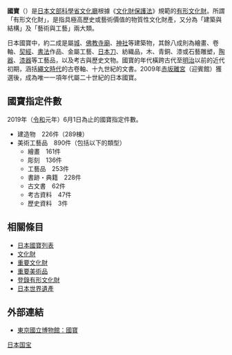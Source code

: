 {{multiple image
 | align     = right
 | direction = horizontal
 | footer    = 日本國寶，左起：[[興福寺_(奈良市)|興福寺]]東金堂、十一面觀音像、宋徽宗花鳥畫、[[笹山遺跡|笹山遺跡]]出土的火焰土器。
 | image1    = Kofukuji09s3200.jpg
 | width1    = 145
 | image2    = ElevenFaced Kannon Domyoji.jpg
 | width2    = 75
 | image3    = Momohatozu Huizong.JPG
 | width3    = 90
 | image4    = Kaen type vessel of Sasayama-iseki.jpg
 | width4    = 73
}}
'''國寶'''（{{lang-ja|国宝}}）是[[日本|日本]][[文部科學省|文部科學省]][[文化廳|文化廳]]根據《[[文化財保護法|文化財保護法]]》規範的[[日本文化财|有形文化財]]。所謂「有形文化財」，是指具極高歷史或藝術價值的物質性文化財產，又分為「建築與結構」及「藝術與工藝」兩大類。

日本國寶中，約二成是屬[[城_(日本)|城]]、[[日本佛教寺廟|佛教寺廟]]、[[神社|神社]]等建築物，其餘八成則為繪畫、卷軸、[[契經|契經]]、[[書法|書法]]作品、金屬工藝、[[日本刀|日本刀]]、紡織品，木、青銅、漆或石藝雕塑，[[陶器|陶器]]、[[漆器|漆器]]等工藝品，以及考古與歷史文物。國寶的年代橫跨古代至[[明治|明治]]以前的近代初期，涵括[[繩文時代|繩文時代]]的古卷軸、十九世紀的文書。2009年[[赤坂離宮|赤坂離宮]]（迎賓館）獲選後，成為唯一一項年代屬二十世紀的日本國寶。

== 國寶指定件數 ==
2019年（[[令和|令和]]元年）6月1日為止的國寶指定件數。

* 建造物　226件（289棟）
* 美術工藝品　890件（包括以下的類型）
** 繪畫　161件
** 彫刻　136件
** 工藝品　253件
** 書跡・典籍　228件
** 古文書　62件
** 考古資料　47件
** 歷史資料　3件

== 相關條目 ==
*[[日本國寶列表|日本國寶列表]]
*[[日本文化財|文化財]]
*[[重要文化財|重要文化財]]
*[[重要美術品|重要美術品]]
*[[登錄有形文化財|登錄有形文化財]]
*[[日本世界遺產|日本世界遺產]]

== 外部連結==
{{Commons category|National Treasures of Japan}}
*[http://www.emuseum.jp/  東京國立博物館：國寶] {{Wayback|url=http://www.emuseum.jp/ |date=20190501210018 }}

{{日本国宝名单}}
{{日本文化财}}
{{Authority control}}

[[Category:日本国宝|]]

{{japan-stub}}